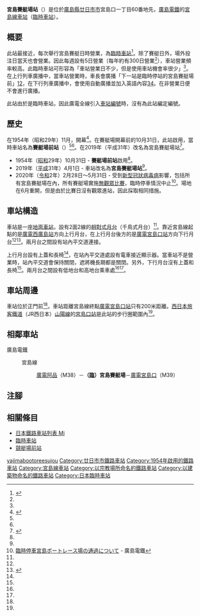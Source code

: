 {{NoteTA
|T=zh-hans:宫岛赛艇场站;zh-hk:宮島賽艇場站;zh-tw:宮島賽艇場車站;
|1=zh-hans:宫岛赛艇场站;zh-hk:宮島賽艇場站;zh-tw:宮島賽艇場車站;
}}
{{Infobox station
|公司色 = #009944
|站名 = 宮島賽艇場
|圖片 =
|圖片說明 =
|日文原名 = 宮島ボートレース場
|平假名 = ひろでんみやじまぐち
|羅馬拼音 = 
|副站名 = 
|所在地 = {{JPN}}[[廣島縣|廣島縣]][[廿日市市|廿日市市]]宮島口一丁目60番地先<ref>{{Cite web |url=http://www.hiroden.co.jp/train/rosenguide/miyajimasen.htm |title=路線・電停ガイド - 宮島線 |accessdate=2017-04-01 |publisher=広島電鉄 |archiveurl=https://web.archive.org/web/20150811005902/http://www.hiroden.co.jp/train/rosenguide/miyajimasen.htm |archivedate=2015-08-11 |language=ja |dead-url=yes }}</ref>
|座標 = {{coord|34|18|51.761|N|132|18|17.66|E|type:railwaystation_region:JP-24|display=inline,title}}
|車站構造 = [[地面車站|地面車站]]
|月台配置 = 2面2線
|啟用年月日 = 1954年（昭和29年）10月31日<ref name=line>{{Cite book|author=川島令三 |authorlink=川島令三 |title=山陽・山陰ライン 全線・全駅・全配線 |year=2012 |publisher=[[講談社|講談社]] |series=【図説】 日本の鉄道 |isbn=978-4-06-295157-9 |volume=第7巻 広島エリア |pages=17・89頁|language=ja}}</ref>
|廢站年月日 = 
|乘客人數 = 
|上下車人次 = 
|統計年度 = 
|轉車 = 
|全寬備註 = 在舉行宮島賽艇日臨時停站。[[臨時車站|臨時車站]]
|adjacent = {{Adjacent stations|system=廣島電鐵|line=宮島線|left=廣電阿品|right=廣電宮島口|note-left=M38<br/>1.3km|note-mid=距離[[廣電西廣島站|廣電西廣島]]15.9km|note-right=M39<br/>0.2km}}
}}
'''宮島賽艇場站'''（{{jpn|j=宮島ボートレース場駅|hg=みやじまぼーとれーすじょうえき|f=y}}）是位於[[廣島縣|廣島縣]][[廿日市市|廿日市市]]宮島口一丁目60番地先，[[廣島電鐵|廣島電鐵]]的[[宮島線|宮島線]][[鐵路車站|車站]]（[[臨時車站|臨時車站]]）。

== 概要 ==
此站最接近{{Translink|ja|宮島競艇場|宮島賽艇場}}，每次舉行宮島賽艇日時營業，為[[臨時車站|臨時車站]]<ref name=chineki>{{Cite book|author=西崎さいき |title=珍駅巡礼 2 |year=2013 |publisher={{Translink|ja|イカロス出版|伊卡洛斯出版}} |series=伊卡洛斯MOOK |isbn=978-4-86320-679-3 |page=71|language=ja}}</ref>。除了賽艇日外，場外投注日當天也會營業。因此每週設有5日營業（每年約有300日營業<ref name=line/>），車站營業頻率較高。此臨時車站可形容為「車站營業日不少，但是使用車站機會率很少」<ref name=chineki/>。在上行列車廣播中，當車站營業時，車長會廣播「下一站是臨時停站的宮島賽艇場前」[https://www.youtube.com/watch?v=Qt73a_CortU][https://www.youtube.com/watch?v=Y0a_cFlRmj0]，在下行列車廣播中，會使用自動廣播並加入英語內容[https://www.youtube.com/watch?v=UKLJu70PAUg?t=4002][https://www.youtube.com/watch?v=6fcz8G6S2tE]。在非營業日便不會進行廣播。

此站由於是臨時車站，因此廣電全線引入[[車站編號|車站編號]]時，沒有為此站編定編號。

== 歷史 ==
在1954年（昭和29年）11月，{{Translink|ja|宮島競艇場|宮島賽艇場}}開幕<ref name=daihyakka>{{Cite book|title=広島県大百科事典 |year=1982 |publisher={{Translink|ja|中国新聞社|中國新聞社}} |volume=下巻 |page=624 |language=ja}}</ref>。在賽艇場開幕前的10月31日，此站啟用，當時車站名為'''賽艇場前站'''（{{jpn|j=競艇場前駅|hg=きょうていじょうまええき}}）<ref name=line/><ref name=chineki/>。在2019年（平成31年）改名為宮島賽艇場站<ref name=press190219>{{Cite press release |title=4/1(月) 宮島線・市内線の駅・電停名称の変更について |publisher=広島電鉄 |date=2019-02-19 |url=http://www.hiroden.co.jp/topics/2019/0219-namechange.html |accessdate=2019-07-15 |language=ja |archive-date=2019-02-20 |archive-url=https://web.archive.org/web/20190220062826/http://www.hiroden.co.jp/topics/2019/0219-namechange.html |dead-url=yes }}</ref>。

* 1954年（[[昭和|昭和]]29年）10月31日 - '''賽艇場前站'''啟用<ref name=line/>。
* 2019年（[[平成|平成]]31年）4月1日 - 車站改名為'''宮島賽艇場站'''<ref name=press190219/>。
* 2020年（[[令和|令和]]2年）2月28日～5月31日 - 受到[[2019冠狀病毒病|新型冠狀病毒病]]影響，包括所有宮島賽艇場在內，所有賽艇場實施[[無觀眾比賽|無觀眾比賽]]，臨時停車情況中止<ref>[https://www.hiroden.co.jp/topics/2020/0313-boatrace.html 臨時停車宮島ボートレース場の通過について] {{Wayback|url=https://www.hiroden.co.jp/topics/2020/0313-boatrace.html |date=20200621040613 }}{{ja icon}} - 廣島電鐵</ref>。場地在6月重開，但是由於比賽日沒有觀眾進站，因此採取相同措施。
== 車站構造 ==
車站是一座[[地面車站|地面車站]]，設有2面2線的[[相對式月台|相對式月台]]（千鳥式月台）<ref name=line/>。靠近宮島線起點的是[[廣電西廣島站|廣電西廣島站]]方向上行月台，在上行月台後方的是[[廣電宮島口站|廣電宮島口站]]方向下行月台<ref name=line/><ref name=jijo>{{Cite book|author=川島令三 |title={{Translink|ja|全国鉄道事情大研究|全國鐵道事情大研究}} |year=2009 |publisher={{Translink|ja|草思社}} |isbn=978-4-7942-1711-0 |volume=中国篇 2 |pages=118-121|language=ja}}</ref>。兩月台之間設有站內平交道連接。

上行月台設有上蓋和長椅<ref name=chineki/>，在站內平交道處設有電車接近顯示器。當車站不是營業時，站內平交道會保持關閉，遮將機長期都是關閉。另外，下行月台沒有上蓋和長椅<ref name=chineki/>。兩月台之間設有低地台和高地台乘車處<ref name=line/><ref name=jijo/>。

== 車站周邊 ==
車站位於{{Translink|ja|宮島競艇場|宮島賽艇場}}正門前<ref name=chineki/>。車站距離宮島線終點[[廣電宮島口站|廣電宮島口站]]只有200米距離。[[西日本旅客鐵道|西日本旅客鐵道]]（JR西日本）[[山陽本線|山陽線]]的[[宮島口站|宮島口站]]是此站的步行圈範圍內<ref name=chineki/>。

== 相鄰車站 ==
; 廣島電鐵
: {{color|#f00|■}}宮島線
:: [[廣電阿品站|廣電阿品]]（M38）－'''（[[臨時車站|臨]]）宮島賽艇場'''－[[廣電宮島口站|廣電宮島口]]（M39）

== 注腳 ==
{{Reflist}}

== 相關條目 ==
* [[日本鐵路車站列表_Mi|日本鐵路車站列表 Mi]]
* [[臨時車站|臨時車站]]
* [[競艇場前站|競艇場前站]]
{{宮島線}}
{{DEFAULTSORT:Miyajima Boat Race-jo}}
[[Category:日本鐵路車站_Mi|yajimabootoreesujou]]
[[Category:廿日市市鐵路車站|Category:廿日市市鐵路車站]]
[[Category:1954年啟用的鐵路車站|Category:1954年啟用的鐵路車站]]
[[Category:宮島線車站|Category:宮島線車站]]
[[Category:以宗教場所命名的鐵路車站|Category:以宗教場所命名的鐵路車站]]
[[Category:以建築物命名的鐵路車站|Category:以建築物命名的鐵路車站]]
[[Category:日本臨時車站|Category:日本臨時車站]]